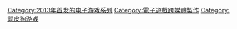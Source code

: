 {{cat more|最後生還者}}

{{DEFAULTSORT:Last of Us, The}}
[[Category:2013年首发的电子游戏系列|Category:2013年首发的电子游戏系列]]
[[Category:電子遊戲跨媒體製作|Category:電子遊戲跨媒體製作]]
[[Category:顽皮狗游戏|Category:顽皮狗游戏]]